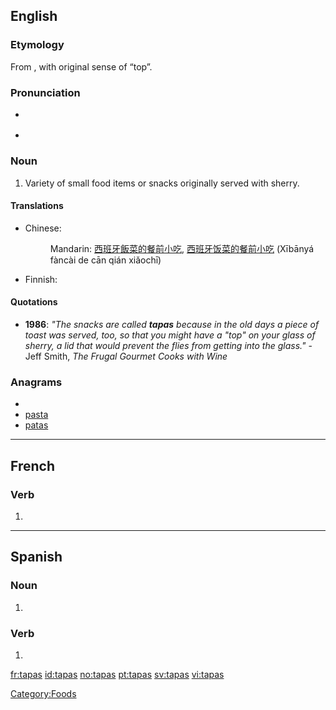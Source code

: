 ==English==

===Etymology===
From {{etyl|es}} {{term|tapa|lang=es}}, with original sense of “top”.

===Pronunciation===
* {{a|RP}} {{IPA|/ˈtæpəs/}}
* {{a|US}} {{IPA|/ˈtæpəs/|/ˈtɑːpəs/}}
{{rfap|UK|UK}}
{{rfap|US|US}}

===Noun===
{{en-noun|-}}

# Variety of small food items or snacks originally served with sherry.

====Translations====
{{trans-top|variety of small foods}}
* Chinese:
*: Mandarin: [[西班牙]][[飯菜]][[的]][[餐]][[前]][[小吃]], [[西班牙]][[饭菜]][[的]][[餐]][[前]][[小吃]] (Xībānyá fàncài de cān qián xiǎochī)
{{trans-mid}}
* Finnish: {{t|fi|tapas}}
{{trans-bottom}}

====Quotations====
* '''1986''': ''"The snacks are called '''tapas''' because in the old days a piece of toast was served, too, so that you might have a "top" on your glass of sherry, a lid that would prevent the flies from getting into the glass."'' - Jeff Smith, <cite>The Frugal Gourmet Cooks with Wine</cite>

===Anagrams===
* {{alphagram|aapst}}
* [[pasta#English|pasta]]
* [[patas#English|patas]]

[[Category:Foods]]

----

==French==

===Verb===
{{fr-verb-form}}

# {{form of|[[second-person|Second-person]] [[singular]] [[past historic]]|[[taper#French|taper]]|lang=French}}

----

==Spanish==

===Noun===
{{infl|es|noun form|g=f|g2=p}}

# {{plural of|lang=es|tapa}}

===Verb===
{{es-verb-form|tapar}}

# {{es-verb form of|ending=ar|mood=indicative|tense=present|pers=2|formal=no|number=singular|[[tapar]]}}

[[fr:tapas]]
[[id:tapas]]
[[no:tapas]]
[[pt:tapas]]
[[sv:tapas]]
[[vi:tapas]]